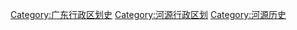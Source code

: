 [[Category:广东行政区划史|Category:广东行政区划史]]
[[Category:河源行政区划|Category:河源行政区划]]
[[Category:河源历史|Category:河源历史]]